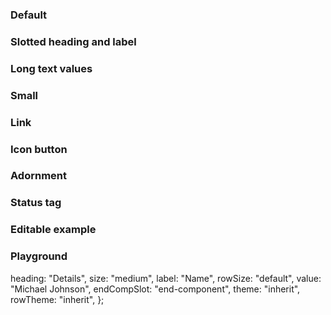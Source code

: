 
<Meta of={IcDataListStories} />

<Description markdown={readme} />

### Default

<Canvas>
  <Story of={IcDataListStories.Default} />
</Canvas>

### Slotted heading and label

<Canvas>
  <Story of={IcDataListStories.SlottedHeadingAndLabel} />
</Canvas>

### Long text values

<Canvas>
  <Story of={IcDataListStories.LongTextValues} />
</Canvas>

### Small

<Canvas>
  <Story of={IcDataListStories.Small} />
</Canvas>

### Link

<Canvas>
  <Story of={IcDataListStories.Link} />
</Canvas>

### Icon button

<Canvas>
  <Story of={IcDataListStories.IconButton} />
</Canvas>

### Adornment

<Canvas>
  <Story of={IcDataListStories.Adornment} />
</Canvas>

### Status tag

<Canvas>
  <Story of={IcDataListStories.StatusTag} />
</Canvas>

### Editable example

<Canvas>
  <Story of={IcDataListStories.EditableExample} />
</Canvas>

### Playground

  heading: "Details",
  size: "medium",
  label: "Name",
  rowSize: "default",
  value: "Michael Johnson",
  endCompSlot: "end-component",
  theme: "inherit",
  rowTheme: "inherit",
};

<Canvas>
  <Story of={IcDataListStories.Playground} />
</Canvas>
